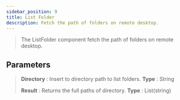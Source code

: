---
sidebar_position: 9
title: List Folder
description: Fetch the path of folders on remote desktop.
---
> The ListFolder component fetch the path of folders on remote desktop.

## Parameters

> **Directory** : Insert to directory path to list folders. **Type** : String
>
> **Result** : Returns the full paths of directory. **Type** : List(string)